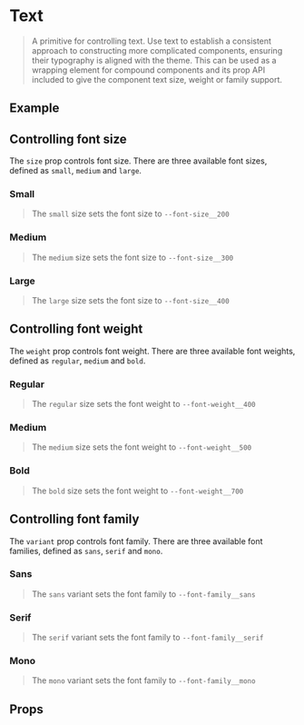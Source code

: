 
<Meta of={TextStories} />

# Text
> A primitive for controlling text. Use text to establish a consistent approach to constructing more 
complicated components, ensuring their typography is aligned with the theme. This can be used as a wrapping element
for compound components and its prop API included to give the component text size, weight or family support.

## Example
<Source dark />

## Controlling font size
The `size` prop controls font size. There are three available font sizes, defined as `small`, `medium` and `large`.

### Small
> The `small` size sets the font size to `--font-size__200`
<Canvas>
    <Story of={TextStories.SmallSize} />
</Canvas>

### Medium
> The `medium` size sets the font size to `--font-size__300`
<Canvas>
    <Story of={TextStories.MediumSize} />
</Canvas>

### Large
> The `large` size sets the font size to `--font-size__400`
<Canvas>
    <Story of={TextStories.LargeSize} />
</Canvas>

## Controlling font weight
The `weight` prop controls font weight. There are three available font weights, defined as `regular`, `medium` and `bold`.

### Regular
> The `regular` size sets the font weight to `--font-weight__400`
<Canvas>
    <Story of={TextStories.RegularWeight} />
</Canvas>

### Medium
> The `medium` size sets the font weight to `--font-weight__500`
<Canvas>
    <Story of={TextStories.MediumWeight} />
</Canvas>

### Bold
> The `bold` size sets the font weight to `--font-weight__700`
<Canvas>
    <Story of={TextStories.BoldWeight} />
</Canvas>

## Controlling font family
The `variant` prop controls font family. There are three available font families, defined as `sans`, `serif` and `mono`.

### Sans
> The `sans` variant sets the font family to `--font-family__sans`
<Canvas>
    <Story of={TextStories.SansFamily} />
</Canvas>

### Serif
> The `serif` variant sets the font family to `--font-family__serif`
<Canvas>
    <Story of={TextStories.SerifFamily} />
</Canvas>

### Mono
> The `mono` variant sets the font family to `--font-family__mono`
<Canvas>
    <Story of={TextStories.MonoFamily} />
</Canvas>

## Props
<ArgsTable />
